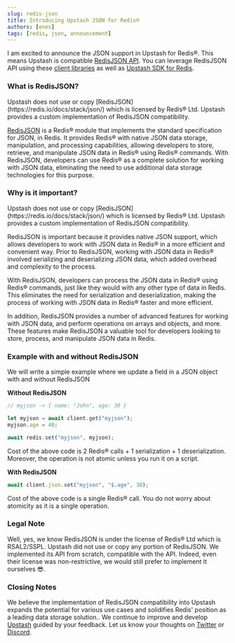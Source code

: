 ```yaml
---
slug: redis-json
title: Introducing Upstash JSON for Redis®
authors: [enes]
tags: [redis, json, announcement]
---
```


I am excited to announce the JSON support in Upstash for Redis®. This means Upstash is compatible [RedisJSON API](https://redis.io/docs/stack/json/). You can leverage RedisJSON API using these [client libraries](https://redis.io/docs/stack/json/clients/) as well as [Upstash SDK for Redis](/docs/redis/sdks/javascriptsdk/modules/json).

### What is RedisJSON?

<Note type="info">
  Upstash does not use or copy [RedisJSON](https://redis.io/docs/stack/json/)
  which is licensed by Redis® Ltd. Upstash provides a custom implementation of
  RedisJSON compatibility.
</Note>

[RedisJSON](https://redis.io/docs/stack/json/) is a Redis® module that implements the standard specification for JSON, in Redis. It provides Redis® with native JSON data storage, manipulation, and processing capabilities, allowing developers to store, retrieve, and manipulate JSON data in Redis® using Redis® commands. With RedisJSON, developers can use Redis® as a complete solution for working with JSON data, eliminating the need to use additional data storage technologies for this purpose.

### Why is it important?

<Note type="info">
  Upstash does not use or copy [RedisJSON](https://redis.io/docs/stack/json/)
  which is licensed by Redis® Ltd. Upstash provides a custom implementation of
  RedisJSON compatibility.
</Note>

RedisJSON is important because it provides native JSON support, which allows developers to work with JSON data in Redis® in a more efficient and convenient way. Prior to RedisJSON, working with JSON data in Redis® involved serializing and deserializing JSON data, which added overhead and complexity to the process.

With RedisJSON, developers can process the JSON data in Redis® using Redis® commands, just like they would with any other type of data in Redis. This eliminates the need for serialization and deserialization, making the process of working with JSON data in Redis® faster and more efficient.

In addition, RedisJSON provides a number of advanced features for working with JSON data, and perform operations on arrays and objects, and more. These features make RedisJSON a valuable tool for developers looking to store, process, and manipulate JSON data in Redis.

### Example with and without RedisJSON

We will write a simple example where we update a field in a JSON object with and without RedisJSON

**Without RedisJSON**

```jsx
// myjson -> { name: "John", age: 30 }

let myjson = await client.get("myjson");
myjson.age = 40;

await redis.set("myjson", myjson);
```

Cost of the above code is 2 Redis® calls + 1 serialization + 1 deserialization. Moreover, the operation is not atomic unless you run it on a script.

**With RedisJSON**

```jsx
await client.json.set("myjson", "$.age", 30);
```

Cost of the above code is a single Redis® call. You do not worry about atomicity as it is a single operation.

### Legal Note

Well, yes, we know RedisJSON is under the license of Redis® Ltd which is RSAL2/SSPL. Upstash did not use or copy any portion of RedisJSON. We implemented its API from scratch, compatible with the API. Indeed, even their license was non-restrictive, we would still prefer to implement it ourselves 😎.

### Closing Notes

We believe the implementation of RedisJSON compatibility into Upstash expands the potential for various use cases and solidifies Redis' position as a leading data storage solution.. We continue to improve and develop [Upstash](https://upstash.com/) guided by your feedback. Let us know your thoughts on [Twitter](https://twitter.com/upstash) or [Discord](https://discord.gg/w9SenAtbme).
